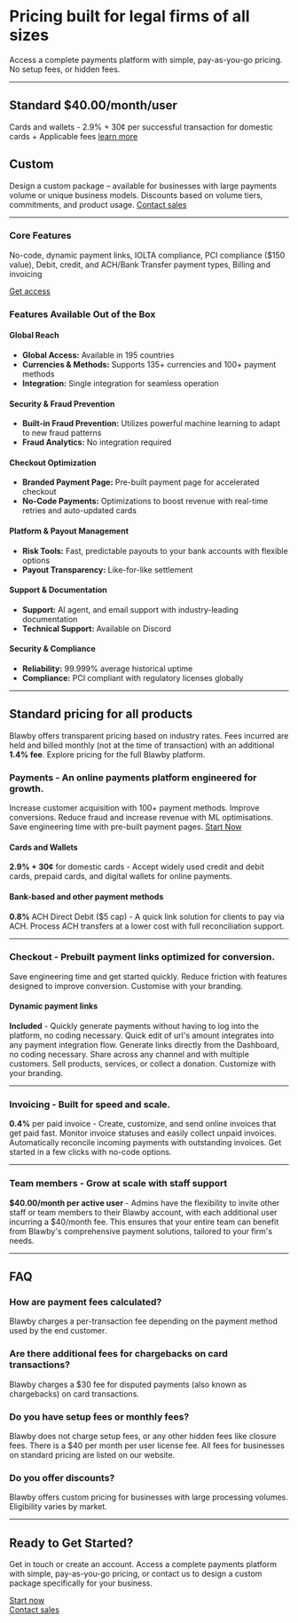 # Pricing built for legal firms of all sizes

Access a complete payments platform with simple, pay-as-you-go pricing. No setup fees, or hidden fees.

---
## Standard **$40.00/month/user**

Cards and wallets - 2.9% + 30¢ per successful transaction for domestic cards + Applicable fees [learn more](#Standard-pricing-for-all-products)

## Custom

Design a custom package – available for businesses with large payments volume or unique business models. Discounts based on volume tiers, commitments, and product usage. [Contact sales](/help)

---


### Core Features
No-code, dynamic payment links, IOLTA compliance, PCI compliance ($150 value), Debit, credit, and ACH/Bank Transfer payment types, Billing and invoicing

[Get access](https://app.blawby.com/register)

### Features Available Out of the Box

#### Global Reach
- **Global Access:** Available in 195 countries
- **Currencies & Methods:** Supports 135+ currencies and 100+ payment methods
- **Integration:** Single integration for seamless operation

#### Security & Fraud Prevention
- **Built-in Fraud Prevention:** Utilizes powerful machine learning to adapt to new fraud patterns
- **Fraud Analytics:** No integration required

#### Checkout Optimization
- **Branded Payment Page:** Pre-built payment page for accelerated checkout
- **No-Code Payments:** Optimizations to boost revenue with real-time retries and auto-updated cards

#### Platform & Payout Management
- **Risk Tools:** Fast, predictable payouts to your bank accounts with flexible options
- **Payout Transparency:** Like-for-like settlement

#### Support & Documentation
- **Support:** AI agent, and email support with industry-leading documentation
- **Technical Support:** Available on Discord

#### Security & Compliance
- **Reliability:** 99.999% average historical uptime
- **Compliance:** PCI compliant with regulatory licenses globally

---

## Standard pricing for all products
Blawby offers transparent pricing based on industry rates. Fees incurred are held and billed monthly (not at the time of transaction) with an additional **1.4% fee**. Explore pricing for the full Blawby platform.

### Payments - An online payments platform engineered for growth. 
Increase customer acquisition with 100+ payment methods. Improve conversions. Reduce fraud and increase revenue with ML optimisations. Save engineering time with pre-built payment pages. [Start Now](https://app.blawby.com/register)

#### Cards and Wallets
**2.9% + 30¢** for domestic cards - Accept widely used credit and debit cards, prepaid cards, and digital wallets for online payments.

#### Bank-based and other payment methods
**0.8%** ACH Direct Debit ($5 cap) - A quick link solution for clients to pay via ACH. Process ACH transfers at a lower cost with full reconciliation support.

---

### Checkout - Prebuilt payment links optimized for conversion.
Save engineering time and get started quickly. Reduce friction with features designed to improve conversion. Customise with your branding.

#### Dynamic payment links
**Included** - Quickly generate payments without having to log into the platform, no coding necessary. Quick edit of url's amount integrates into any payment integration flow. Generate links directly from the Dashboard, no coding necessary. Share across any channel and with multiple customers. Sell products, services, or collect a donation. Customize with your branding.

---

### Invoicing - Built for speed and scale.

**0.4%** per paid invoice - Create, customize, and send online invoices that get paid fast. Monitor invoice statuses and easily collect unpaid invoices. Automatically reconcile incoming payments with outstanding invoices. Get started in a few clicks with no-code options.

---

### Team members - Grow at scale with staff support

**$40.00/month per active user** - Admins have the flexibility to invite other staff or team members to their Blawby account, with each additional user incurring a $40/month fee. This ensures that your entire team can benefit from Blawby's comprehensive payment solutions, tailored to your firm's needs.

---

## FAQ

### How are payment fees calculated?
Blawby charges a per-transaction fee depending on the payment method used by the end customer.

### Are there additional fees for chargebacks on card transactions?
Blawby charges a $30 fee for disputed payments (also known as chargebacks) on card transactions.

### Do you have setup fees or monthly fees?
Blawby does not charge setup fees, or any other hidden fees like closure fees. There is a $40 per month per user license fee. All fees for businesses on standard pricing are listed on our website.

### Do you offer discounts?

Blawby offers custom pricing for businesses with large processing volumes. Eligibility varies by market.

---

## Ready to Get Started?

Get in touch or create an account. Access a complete payments platform with simple, pay-as-you-go pricing, or contact us to design a custom package specifically for your business.

[Start now](https://app.blawby.com/register)  
[Contact sales](/help)